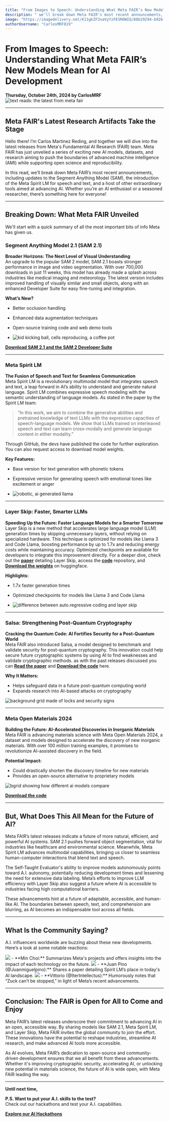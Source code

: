 ```yaml
---
title: "From Images to Speech: Understanding What Meta FAIR’s New Models Mean for AI Development"
description: " we’ll break down Meta FAIR’s most recent announcements, including updates to the Segment Anything Model (SAM), the introduction of the Meta Spirit LM for speech and text, and a host of other groundbreaking tools aimed at advancing AI."
image: "https://imagedelivery.net/K11gkZF3xaVyYzFESMdWIQ/88b29294-b92b-4b06-a6b6-0d543b40e900/full"
authorUsername: "CarlosMRF819"
---
```


# From Images to Speech: Understanding What Meta FAIR’s New Models Mean for AI Development  
**Thursday, October 24th, 2024 by CarlosMRF**
<Img src="https://imagedelivery.net/K11gkZF3xaVyYzFESMdWIQ/88b29294-b92b-4b06-a6b6-0d543b40e900/full" alt="text reads: the latest from meta fair" />

---

## Meta FAIR's Latest Research Artifacts Take the Stage

Hello there! I’m Carlos Martinez Reding, and together we will dive into the latest releases from Meta's Fundamental AI Research (FAIR) team. Meta FAIR has just unveiled a series of exciting new AI models, datasets, and research aiming to push the boundaries of advanced machine intelligence (AMI) while supporting open science and reproducibility.  

In this read, we’ll break down Meta FAIR’s most recent announcements, including updates to the Segment Anything Model (SAM), the introduction of the Meta Spirit LM for speech and text, and a host of other extraordinary tools aimed at advancing AI. Whether you’re an AI enthusiast or a seasoned researcher, there’s something here for everyone!

---

## Breaking Down: What Meta FAIR Unveiled

We'll start with a quick summary of all the most important bits of info Meta has given us.

### Segment Anything Model 2.1 (SAM 2.1)

**Broader Horizons: The Next Level of Visual Understanding**  
An upgrade to the popular SAM 2 model, SAM 2.1 boasts stronger performance in image and video segmentation. With over 700,000 downloads in just 11 weeks, this model has already made a splash across industries like medical imaging and meteorology. The latest version includes improved handling of visually similar and small objects, along with an enhanced Developer Suite for easy fine-tuning and integration.

**What’s New?**
- Better occlusion handling
- Enhanced data augmentation techniques
- Open-source training code and web demo tools

- <Img src="https://imagedelivery.net/K11gkZF3xaVyYzFESMdWIQ/ded2fc07-d5ac-4d1f-afae-d73df311fc00/full" alt="kid kicking ball, cells reproducing, a coffee pot" />


**[Download SAM 2.1 and the SAM 2 Developer Suite](#)**

---

### Meta Spirit LM

**The Fusion of Speech and Text for Seamless Communication**  
Meta Spirit LM is a revolutionary multimodal model that integrates speech and text, a leap forward in AI’s ability to understand and generate natural language. Spirit LM combines expressive speech modeling with the semantic understanding of language models. As stated in the paper by the Spirit LM team:  

> “In this work, we aim to combine the generative abilities and pretrained knowledge of text LLMs with the expressive capacities of speech-language models. We show that LLMs trained on interleaved speech and text can learn cross-modally and generate language content in either modality.”  

Through GitHub, the devs have published the code for further exploration. You can also request access to download model weights.

**Key Features:**
- Base version for text generation with phonetic tokens
- Expressive version for generating speech with emotional tones like excitement or anger  

- <Img src="https://imagedelivery.net/K11gkZF3xaVyYzFESMdWIQ/0487271e-1506-40fd-59a5-8979b1512800/full" alt="robotic, ai generated llama" />
---

### Layer Skip: Faster, Smarter LLMs

**Speeding Up the Future: Faster Language Models for a Smarter Tomorrow**  
Layer Skip is a new method that accelerates large language model (LLM) generation times by skipping unnecessary layers, without relying on specialized hardware. This technique is optimized for models like Llama 3 and Code Llama, boosting performance by up to 1.7x and reducing energy costs while maintaining accuracy. Optimized checkpoints are available for developers to integrate this improvement directly.
For a deeper dive, check out the **[paper](#)** detailing Layer Skip, access the **[code](#)**  repository, and  **[Download the weights](#)**  on huggingface.

**Highlights:**
- 1.7x faster generation times
- Optimized checkpoints for models like Llama 3 and Code Llama  

- <Img src="https://imagedelivery.net/K11gkZF3xaVyYzFESMdWIQ/f89c04e8-67c1-4fa7-15c0-de83dc469c00/full" alt="difference between auto.regressive coding and layer skip" />
---

### Salsa: Strengthening Post-Quantum Cryptography

**Cracking the Quantum Code: AI Fortifies Security for a Post-Quantum World**  
Meta FAIR also introduced Salsa, a model designed to benchmark and validate security for post-quantum cryptography. This innovation could help secure future cryptographic systems by using AI to find weaknesses and validate cryptographic methods. as with the past releases discussed you can **[Read the paper](#)**  and **[Download the code](#)**  here.


**Why It Matters:**
- Helps safeguard data in a future post-quantum computing world
- Expands research into AI-based attacks on cryptography  

 <Img src="https://imagedelivery.net/K11gkZF3xaVyYzFESMdWIQ/5e975608-bb56-4e2e-d865-205e61dfbe00/full" alt="background grid made of locks and security signs" />

---

### Meta Open Materials 2024

**Building the Future: AI-Accelerated Discoveries in Inorganic Materials**  
Meta FAIR is advancing materials science with Meta Open Materials 2024, a dataset and models designed to accelerate the discovery of new inorganic materials. With over 100 million training examples, it promises to revolutionize AI-assisted discovery in the field.

**Potential Impact:**
- Could drastically shorten the discovery timeline for new materials
- Provides an open-source alternative to proprietary models  

<Img src="https://imagedelivery.net/K11gkZF3xaVyYzFESMdWIQ/4441ab22-b53b-41ba-c979-c08a3ca8e900/full" alt="bgrid showing how different ai models compare" />


**[Download the code](#)**  

---

## But, What Does This All Mean for the Future of AI?

Meta FAIR’s latest releases indicate a future of more natural, efficient, and powerful AI systems. SAM 2.1 pushes forward object segmentation, vital for industries like healthcare and environmental science. Meanwhile, Meta Spirit LM advances multimodal capabilities, bringing us closer to seamless human-computer interactions that blend text and speech.

The Self-Taught Evaluator's ability to improve models autonomously points toward A.I. autonomy, potentially reducing development times and lessening the need for extensive data labeling. Meta’s efforts to improve LLM efficiency with Layer Skip also suggest a future where AI is accessible to industries facing high computational barriers.

These advancements hint at a future of adaptable, accessible, and human-like AI. The boundaries between speech, text, and comprehension are blurring, as AI becomes an indispensable tool across all fields.

---

## What Is the Community Saying?

A.I. influencers worldwide are buzzing about these new developments. Here’s a look at some notable reactions:

 <Img src="https://imagedelivery.net/K11gkZF3xaVyYzFESMdWIQ/37d92d42-7e57-45a3-da42-279c4f71e800/full" />
- **Min Choi:** Summarizes Meta's projects and offers insights into the impact of each technology on the future.


  <Img src="https://imagedelivery.net/K11gkZF3xaVyYzFESMdWIQ/bb3f43e0-f524-40ec-3ee0-b32dd1356700/full" />
- **Juan Pino (@Juanmiguelpino):** Shares a paper detailing Spirit LM’s place in today's AI landscape.


  <Img src="https://imagedelivery.net/K11gkZF3xaVyYzFESMdWIQ/0c737c25-0465-41b2-bdca-9cf3f4ae5200/full" />
- **Vittorio (@IterIntellectus):** Humorously notes that “Zuck can’t be stopped,” in light of Meta’s recent advancements.

---

## Conclusion: The FAIR is Open for All to Come and Enjoy

Meta FAIR’s latest releases underscore their commitment to advancing AI in an open, accessible way. By sharing models like SAM 2.1, Meta Spirit LM, and Layer Skip, Meta FAIR invites the global community to join the effort. These innovations have the potential to reshape industries, streamline AI research, and make advanced AI tools more accessible.

As AI evolves, Meta FAIR’s dedication to open-source and community-driven development ensures that we all benefit from these advancements. Whether it's improving cryptographic security, accelerating AI, or unlocking new potential in materials science, the future of AI is wide open, with Meta FAIR leading the way.

---

**Until next time,**

**P.S. Want to put your A.I. skills to the test?**  
Check out our hackathons and test your A.I. capabilities.

**[Explore our AI Hackathons](#)**
